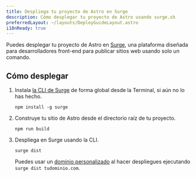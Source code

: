 ```yaml
---
title: Despliega tu proyecto de Astro en Surge
description: Cómo desplegar tu proyecto de Astro usando surge.sh
preferredLayout: ~/layouts/DeployGuideLayout.astro
i18nReady: true
---
```


Puedes desplegar tu proyecto de Astro en [Surge](https://surge.sh/), una plataforma diseñada para desarrolladores front-end para publicar sitios web usando solo un comando.

## Cómo desplegar

1. Instala [la CLI de Surge](https://www.npmjs.com/package/surge) de forma global desde la Terminal, si aún no lo has hecho.

    ```shell
    npm install -g surge
    ```

2. Construye tu sitio de Astro desde el directorio raíz de tu proyecto.

    ```shell
    npm run build
    ```

3. Despliega en Surge usando la CLI.

    ```shell
    surge dist
    ```

    Puedes usar un [dominio personalizado](http://surge.sh/help/adding-a-custom-domain) al hacer despliegues ejecutando `surge dist tudominio.com`.
